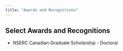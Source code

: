 ```yaml
---
title: "Awards and Recognitions"
---
```


## Select Awards and Recognitions

* NSERC Canadian Graduate Scholarship - Doctoral 
